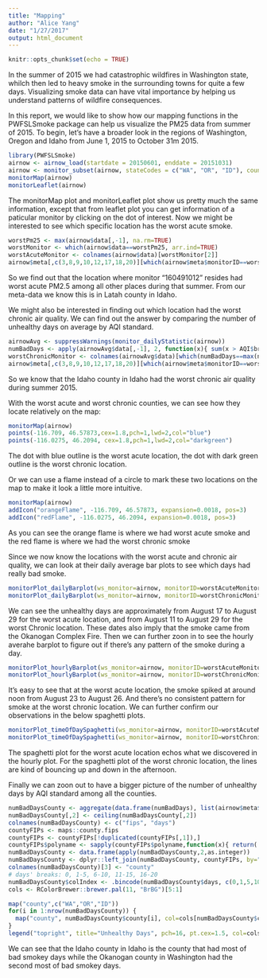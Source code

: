 ```yaml
---
title: "Mapping"
author: "Alice Yang"
date: "1/27/2017"
output: html_document
---
```


```r
knitr::opts_chunk$set(echo = TRUE)
```

In the summer of 2015 we had catastrophic wildfires in Washington state, whilch then led to heavy smoke in the
surrounding towns for quite a few days. Visualizing smoke data can have vital importance by helping
us understand patterns of wildfire consequences.

In this report, we would like to show how our mapping functions in the PWFSLSmoke package can help us visualize the PM25 data from summer of 2015. To begin, let's have a broader look in the regions of Washington, Oregon and Idaho from June 1, 2015 to October 31m 2015.

```r
library(PWFSLSmoke)
airnow <- airnow_load(startdate = 20150601, enddate = 20151031)
airnow <- monitor_subset(airnow, stateCodes = c("WA", "OR", "ID"), countryCodes = "US")
monitorMap(airnow)
monitorLeaflet(airnow)
```

The monitorMap plot and monitorLeaflet plot show us pretty much the same information, except that from
leaflet plot you can get information of a paticular monitor by clicking on the dot of interest. Now
we might be interested to see which specific location has the worst acute smoke.

```r
worstPm25 <- max(airnow$data[,-1], na.rm=TRUE)
worstMonitor <- which(airnow$data==worstPm25, arr.ind=TRUE)
worstAcuteMonitor <- colnames(airnow$data)[worstMonitor[2]]
airnow$meta[,c(3,8,9,10,12,17,18,20)][which(airnow$meta$monitorID==worstAcuteMonitor),]
```

So we find out that the location where monitor "160491012" resides had worst acute PM2.5 among all other places during that summer. From our meta-data we know this is in Latah county in Idaho. 

We might also be interested in finding out which location had the worst chronic air quality. We can find out the answer by comparing the number of unhealthy days on average by AQI standard. 

```r
airnowAvg <- suppressWarnings(monitor_dailyStatistic(airnow))
numBadDays <- apply(airnowAvg$data[,-1], 2, function(x){ sum(x > AQI$breaks_24[4], na.rm=TRUE) }) #unhealthy level
worstChronicMonitor <- colnames(airnowAvg$data)[which(numBadDays==max(numBadDays))+1]
airnow$meta[,c(3,8,9,10,12,17,18,20)][which(airnow$meta$monitorID==worstAcuteMonitor),]
```

So we know that the Idaho county in Idaho had the worst chronic air quality during summer 2015. 

With the worst acute and worst chronic counties, we can see how they locate relatively on the map:

```r
monitorMap(airnow)
points(-116.709, 46.57873,cex=1.8,pch=1,lwd=2,col="blue")
points(-116.0275, 46.2094, cex=1.8,pch=1,lwd=2,col="darkgreen")
```

The dot with blue outline is the worst acute location, the dot with dark green outline is the worst chronic location.

Or we can use a flame instead of a circle to mark these two locations on the map to make it look a little more intuitive.

```r
monitorMap(airnow)
addIcon("orangeFlame", -116.709, 46.57873, expansion=0.0018, pos=3)
addIcon("redFlame", -116.0275, 46.2094, expansion=0.0018, pos=3)
```

As you can see the orange flame is where we had worst acute smoke and the red flame is where we had the worst chronic smoke

Since we now know the locations with the worst acute and chronic air quality, we can look at their daily average bar plots to see which days had really bad smoke. 

```r
monitorPlot_dailyBarplot(ws_monitor=airnow, monitorID=worstAcuteMonitor) #0817 0829
monitorPlot_dailyBarplot(ws_monitor=airnow, monitorID=worstChronicMonitor) #0811 0829
```

We can see the unhealthy days are approximately from August 17 to August 29 for the worst acute location, and from August 11 to August 29 for the worst Chronic location. These dates also imply that the smoke came from the Okanogan Complex Fire. Then we can further zoon in to see the hourly averahe barplot to figure out if there's any pattern of the smoke during a day.

```r
monitorPlot_hourlyBarplot(ws_monitor=airnow, monitorID=worstAcuteMonitor, tlim=c(20150822, 20150827))
monitorPlot_hourlyBarplot(ws_monitor=airnow, monitorID=worstChronicMonitor, tlim=c(20150822, 20150827))
```

It's easy to see that at the worst acute location, the smoke spiked at around noon from August 23 to August 26. And there's no consistent pattern for smoke at the worst chronic location. We can further confirm our observations in the below spaghetti plots.

```r
monitorPlot_timeOfDaySpaghetti(ws_monitor=airnow, monitorID=worstAcuteMonitor, tlim=c(20150822, 20150827))
monitorPlot_timeOfDaySpaghetti(ws_monitor=airnow, monitorID=worstChronicMonitor, tlim=c(20150822, 20150827))
```

The spaghetti plot for the worst acute location echos what we discovered in the hourly plot. For the spaghetti plot
of the worst chronic location, the lines are kind of bouncing up and down in the afternoon.

Finally we can zoon out to have a bigger picture of the number of unhealthy days by AQI standard among all the counties.

```r
numBadDaysCounty <- aggregate(data.frame(numBadDays), list(airnow$meta$GNISCountyCode), max) 
numBadDaysCounty[,2] <- ceiling(numBadDaysCounty[,2])
colnames(numBadDaysCounty) <- c("fips", "days")
countyFIPs <- maps::county.fips
countyFIPs <- countyFIPs[!duplicated(countyFIPs[,1]),]
countyFIPs$polyname <- sapply(countyFIPs$polyname,function(x){ return( stringr::str_split_fixed(x,":",2)[1] ) } )
numBadDaysCounty <- data.frame(apply(numBadDaysCounty,2,as.integer))
numBadDaysCounty <- dplyr::left_join(numBadDaysCounty, countyFIPs, by="fips")
colnames(numBadDaysCounty)[3] <- "county"
# days' breaks: 0, 1-5, 6-10, 11-15, 16-20
numBadDaysCounty$colIndex <- .bincode(numBadDaysCounty$days, c(0,1,5,10,15,20), right=FALSE)
cols <- RColorBrewer::brewer.pal(11, "BrBG")[5:1]

map("county",c("WA","OR","ID"))
for(i in 1:nrow(numBadDaysCounty)) {
  map("county", numBadDaysCounty$county[i], col=cols[numBadDaysCounty$colIndex[i]], fill=TRUE, add=TRUE)
}
legend("topright", title="Unhealthy Days", pch=16, pt.cex=1.5, col=cols, legend=c("0", "1-5", "6-10", "11-15", "16-20"), bty="n")
```

We can see that the Idaho county in Idaho is the county that had most of bad smokey days while the Okanogan county in Washington had the second most of bad smokey days.